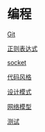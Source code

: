 =编程=

[[git/index|Git]]

[[re|正则表达式]]

[[socket|socket]]

[[codestyle|代码风格]]

[[designpattern/index|设计模式]]

[[networkmodule|网络模型]]

[[test|测试]]
